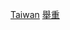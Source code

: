 {{Catnav|頁面分類|人物|職業|各職業台灣人|台灣運動員}}
{{Catnav|頁面分類|人物|各國人物|各国运动员|台灣運動員}}
{{Catnav|頁面分類|人物|各職業人物|运动员}}
{{Catnav|頁面分類|...|文化|体育|舉重}}

[[Category:各國舉重運動員|Taiwan]]
[[Category:臺灣各類體育人物|舉重]]